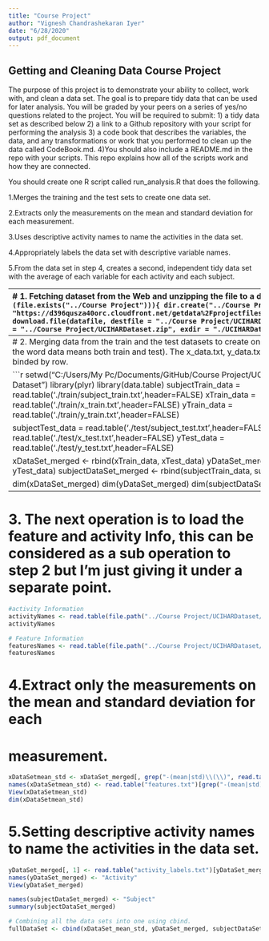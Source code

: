 ```yaml
---
title: "Course Project"
author: "Vignesh Chandrashekaran Iyer"
date: "6/28/2020"
output: pdf_document
---
```

## Getting and Cleaning Data Course Project

The purpose of this project is to demonstrate your ability to collect, work with, and clean a data set. 
The goal is to prepare tidy data that can be used for later analysis. You will be graded by your peers on a series of yes/no questions related to the project.
You will be required to submit: 
1) a tidy data set as described below
2) a link to a Github repository with your script for performing the analysis
3) a code book that describes the variables, the data, and any transformations or work that you performed to clean up the data called CodeBook.md. 
4)You should also include a README.md in the repo with your scripts. This repo explains how all of the scripts work and how they are connected.

You should create one R script called run_analysis.R that does the following.

1.Merges the training and the test sets to create one data set.

2.Extracts only the measurements on the mean and standard deviation for each measurement.

3.Uses descriptive activity names to name the activities in the data set.

4.Appropriately labels the data set with descriptive variable names.

5.From the data set in step 4, creates a second, independent tidy data set with the average of each variable for each activity and each subject.

-------------------------------------------------------------------------------
# 1. Fetching dataset from the Web and unzipping the file to a destination directory
```r
if(!(file.exists("../Course Project"))){
  dir.create("../Course Project")
}
datafile <- "https://d396qusza40orc.cloudfront.net/getdata%2Fprojectfiles%2FUCI%20HAR%20Dataset.zip"
download.file(datafile, destfile = "../Course Project/UCIHARDataset.zip")
unzip(zipfile = "../Course Project/UCIHARDataset.zip", exdir = "./UCIHARDataset")
```

-------------------------------------------------------------------------------
# 2. Merging data from the train and the test datasets to create one data set
# (In the following the word data means both train and test). The x_data.txt, y_data.txt, subject_data.txt should be binded by row.

```r
setwd("C:/Users/My Pc/Documents/GitHub/Course Project/UCIHARDataset/UCI HAR Dataset")
library(plyr)
library(data.table)
subjectTrain_data = read.table('./train/subject_train.txt',header=FALSE)
xTrain_data = read.table('./train/x_train.txt',header=FALSE)
yTrain_data = read.table('./train/y_train.txt',header=FALSE)

subjectTest_data = read.table('./test/subject_test.txt',header=FALSE)
xTest_data = read.table('./test/x_test.txt',header=FALSE)
yTest_data = read.table('./test/y_test.txt',header=FALSE)

xDataSet_merged <- rbind(xTrain_data, xTest_data)
yDataSet_merged <- rbind(yTrain_data, yTest_data)
subjectDataSet_merged <- rbind(subjectTrain_data, subjectTest_data)

dim(xDataSet_merged)
dim(yDataSet_merged)
dim(subjectDataSet_merged)
```

-------------------------------------------------------------------------------
# 3. The next operation is to load the feature and activity Info, this can be considered as a sub operation to step 2 but I'm just giving it under a separate point.
```r

#activity Information
activityNames <- read.table(file.path("../Course Project/UCIHARDataset/UCI HAR Dataset", "activity_labels.txt"),head=FALSE)
activityNames

# Feature Information
featuresNames <- read.table(file.path("../Course Project/UCIHARDataset/UCI HAR Dataset", "features.txt"),head=FALSE)
featuresNames

```

# 4.Extract only the measurements on the mean and standard deviation for each
# measurement.

```r
xDataSetmean_std <- xDataSet_merged[, grep("-(mean|std)\\(\\)", read.table("features.txt")[, 2])]
names(xDataSetmean_std) <- read.table("features.txt")[grep("-(mean|std)\\(\\)", read.table("features.txt")[, 2]), 2] 
View(xDataSetmean_std)
dim(xDataSetmean_std)
```

# 5.Setting descriptive activity names to name the activities in the data set.

```r
yDataSet_merged[, 1] <- read.table("activity_labels.txt")[yDataSet_merged[, 1], 2]
names(yDataSet_merged) <- "Activity"
View(yDataSet_merged)

names(subjectDataSet_merged) <- "Subject"
summary(subjectDataSet_merged)

# Combining all the data sets into one using cbind.
fullDataSet <- cbind(xDataSet_mean_std, yDataSet_merged, subjectDataSet_merged)

```